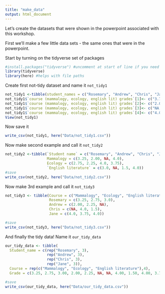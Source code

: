 ```yaml
---
title: "make_data"
output: html_document
---
```


Let's create the datasets that were shown in the powerpoint associated with this workshop.

First we'll make a few little data sets - the same ones that were in the powerpoint.

Start by turning on the tidyverse set of packages
```r
#install.packages("tidyverse") #uncomment at start of line if you need to run this. Only run once.
library(tidyverse)
library(here) #helps with file paths
```

Create first not-tidy dataset and name it `not_tidy1`

```r
not_tidy1 <-tibble(student_names = c("Rosemary", "Andrew", "Chris", "Jane"), `course (mammalogy, ecology, english lit) grades` = NA)
not_tidy1$`course (mammalogy, ecology, english lit) grades`[1]<- c("3.75, 2.75, 3.0")
not_tidy1$`course (mammalogy, ecology, english lit) grades`[2]<- c("2.00, 2.25, NA")
not_tidy1$`course (mammalogy, ecology, english lit) grades`[3]<- c("NA, 4.0, 1.5")
not_tidy1$`course (mammalogy, ecology, english lit) grades`[4]<- c("4.0, 3.75, 4.0")
View(not_tidy1)
```

Now save it
```r
write_csv(not_tidy1, here("Data/not_tidy1.csv"))
```

Now make second example and call it `not_tidy2`

```r
not_tidy2 <-tibble(`Student name` = c("Rosemary", "Andrew", "Chris", "Jane"),
                   Mammalogy = c(3.25, 2.00, NA, 4.0),
                   Ecology = c(2.75, 2.25, 4.0, 3.75),
                   `English literature` = c(3.0, NA, 1.5, 4.0))
#save
write_csv(not_tidy2, here("Data/not_tidy2.csv"))
```

Now make 3rd example and call it `not_tidy3`

```r
not_tidy3 <- tibble(Course = c("Mammalogy", "Ecology", "English literature"),
                    Rosemary = c(3.25, 2.75, 3.0),
                    Andrew = c(2.00, 2.25, NA),
                    Chris = c(NA, 4.0, 1.5),
                    Jane = c(4.0, 3.75, 4.0))

#save
write_csv(not_tidy3, here("Data/not_tidy3.csv"))
```

And finally the tidy data! Name it `our_tidy_data`

```r
our_tidy_data <- tibble(
  Student_name = c(rep("Rosemary", 3), 
                   rep("Andrew", 3),
                   rep("Chris", 3),
                   rep("Jane", 3)),
  Course = rep(c("Mammalogy", "Ecology", "English literature"),4),
  Grade = c(3.25, 2.75, 3.00, 2.00, 2.25, NA, NA, 4.00, 1.50, 4.00, 3.75, 4.00))

#save
write_csv(our_tidy_data, here("Data/our_tidy_data.csv"))
```

